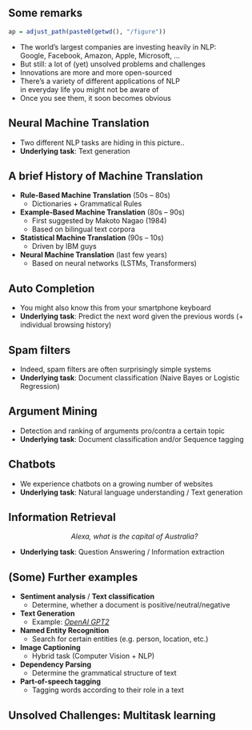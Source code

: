 ## Some remarks
```r
ap = adjust_path(paste0(getwd(), "/figure"))
```

* The world's largest companies are investing heavily in NLP:  
  Google, Facebook, Amazon, Apple, Microsoft, ...
* But still: a lot of (yet) unsolved problems and challenges
* Innovations are more and more open-sourced
* There's a variety of different applications of NLP  
  in everyday life you might not be aware of
* Once you see them, it soon becomes obvious

## Neural Machine Translation

\begin{figure}
\centering
\includegraphics[width = 10cm]{`r ap("machine-translation.png")`}
\end{figure}

* Two different NLP tasks are hiding in this picture..
* __Underlying task__: Text generation

## A brief History of Machine Translation

* __Rule-Based Machine Translation__ (50s -- 80s)
    + Dictionaries + Grammatical Rules
* __Example-Based Machine Translation__ (80s -- 90s)
    + First suggested by Makoto Nagao (1984)
    + Based on bilingual text corpora
* __Statistical Machine Translation__ (90s -- 10s)
    + Driven by IBM guys
* __Neural Machine Translation__ (last few years)
    + Based on neural networks (LSTMs, Transformers)

## Auto Completion

\begin{figure}
\centering
\includegraphics[width = 10cm]{`r ap("auto-completion.png")`}
\end{figure}

* You might also know this from your smartphone keyboard
* __Underlying task__: Predict the next word given the previous words (+ individual browsing history)

## Spam filters

\begin{figure}
\centering
\includegraphics[width = 10cm]{`r ap("spam-detection.png")`}
\end{figure}

* Indeed, spam filters are often surprisingly simple systems
* __Underlying task__: Document classification (Naive Bayes or Logistic Regression)

## Argument Mining

\begin{figure}
\centering
\includegraphics[width = 10cm]{`r ap("argument-mining_small.png")`}
\end{figure}
 
* Detection and ranking of arguments pro/contra a certain topic
*  __Underlying task__: Document classification and/or Sequence tagging

## Chatbots

\begin{figure}
\centering
\includegraphics[width = 9cm]{`r ap("chatbots_small.png")`}
\end{figure}

* We experience chatbots on a growing number of websites
* __Underlying task__: Natural language understanding / Text generation
 
## Information Retrieval
 
 <center>
 
 *Alexa, what is the capital of Australia?*  
 
 </center>
 
* __Underlying task__: Question Answering / Information extraction
 
## (Some) Further examples

* __Sentiment analysis__ / __Text classification__
    + Determine, whether a document is positive/neutral/negative
* __Text Generation__
    + Example: [*OpenAI GPT2*](https://openai.com/blog/better-language-models/)
* __Named Entity Recognition__
    + Search for certain entities (e.g. person, location, etc.)
* __Image Captioning__
    + Hybrid task (Computer Vision + NLP)
* __Dependency Parsing__
    + Determine the grammatical structure of text
* __Part-of-speech tagging__
    + Tagging words according to their role in a text

## Unsolved Challenges: Multitask learning

\begin{figure}
\centering
\includegraphics[width = 11cm]{`r ap("decanlp.png")`}
\href{https://decanlp.com/}{https://decanlp.com/}
\end{figure}
